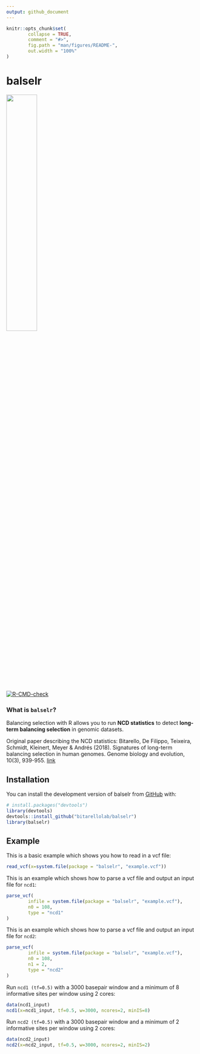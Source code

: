 ```yaml
---
output: github_document
---
```


<!-- README.md is generated from README.Rmd. Please edit that file -->

```r
knitr::opts_chunk$set(
        collapse = TRUE,
        comment = "#>",
        fig.path = "man/figures/README-",
        out.width = "100%"
)
```

# balselr


<!-- badges: start -->
![](images/balselr.png){width=40% height=40%}

[![R-CMD-check](https://github.com/bitarellolab/balselr/.github/workflows/R-CMD-check.yaml/badge.svg)](https://github.com/bitarellolab/balselr/.github/workflows/R-CMD-check.yaml)
<!-- badges: end -->

### What is `balselr`?

Balancing selection with R allows you to run **NCD statistics** to detect **long-term balancing selection** in genomic datasets.

Original paper describing the NCD statistics: Bitarello, De Filippo, Teixeira, Schmidt,  Kleinert, Meyer & Andrés (2018). Signatures of long-term balancing selection in human genomes. Genome biology and evolution, 10(3), 939-955. [link](https://academic.oup.com/gbe/article/10/3/939/4938688)

## Installation

You can install the development version of balselr from [GitHub](https://github.com/) with:

``` r
# install.packages("devtools")
library(devtools)
devtools::install_github("bitarellolab/balselr")
library(balselr)
```


## Example

This is a basic example which shows you how to read in a vcf file:

```r
read_vcf(x=system.file(package = "balselr", "example.vcf"))
```

This is an example which shows how to parse a vcf file and output an input file for `ncd1`:

```r
parse_vcf(
        infile = system.file(package = "balselr", "example.vcf"),
        n0 = 108,
        type = "ncd1"
)
```

This is an example which shows how to parse a vcf file and output an input file for `ncd2`:

```r
parse_vcf(
        infile = system.file(package = "balselr", "example.vcf"),
        n0 = 108,
        n1 = 2,
        type = "ncd2"
)
```


Run `ncd1 (tf=0.5)` with a 3000 basepair window and a minimum of 8 informative sites per window using 2 cores:

```r
data(ncd1_input)
ncd1(x=ncd1_input, tf=0.5, w=3000, ncores=2, minIS=8)
```


Run `ncd2 (tf=0.5)` with a 3000 basepair window and a minimum of 2 informative sites per window using 2 cores:

```r
data(ncd2_input)
ncd2(x=ncd2_input, tf=0.5, w=3000, ncores=2, minIS=2)
```



